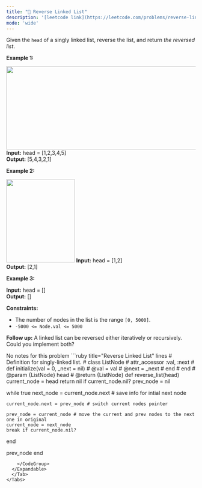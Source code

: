 ```yaml
---
title: "🧩 Reverse Linked List"
description: '[leetcode link](https://leetcode.com/problems/reverse-linked-list/description/)'
mode: 'wide'
---
```

<Tabs>
  <Tab title="Question" icon="circle-question" iconType="regular">
    <Card>
      <p>Given the <code>head</code> of a singly linked list, reverse the list, and return <em>the reversed list</em>.</p>   <p><strong class="example">Example 1:</strong></p> <img alt="" src="https://assets.leetcode.com/uploads/2021/02/19/rev1ex1.jpg" style="width: 542px; height: 222px;" />  <strong>Input:</strong> head = [1,2,3,4,5] <br/> <strong>Output:</strong> [5,4,3,2,1]   <p><strong class="example">Example 2:</strong></p> <img alt="" src="https://assets.leetcode.com/uploads/2021/02/19/rev1ex2.jpg" style="width: 182px; height: 222px;" />  <strong>Input:</strong> head = [1,2] <br/> <strong>Output:</strong> [2,1]   <p><strong class="example">Example 3:</strong></p>   <strong>Input:</strong> head = [] <br/> <strong>Output:</strong> []    <p><strong>Constraints:</strong></p>  <ul>  <li>The number of nodes in the list is the range <code>[0, 5000]</code>.</li>  <li><code>-5000 &lt;= Node.val &lt;= 5000</code></li> </ul>   <p><strong>Follow up:</strong> A linked list can be reversed either iteratively or recursively. Could you implement both?</p> 
    </Card>
  </Tab>
  <Tab title="Solution" icon="lightbulb" iconType="regular" >
    <Card>
      No notes for this problem
</Card>
  <Expandable title="code">
    <CodeGroup dropdown>
```ruby title="Reverse Linked List" lines
# Definition for singly-linked list.
# class ListNode
#     attr_accessor :val, :next
#     def initialize(val = 0, _next = nil)
#         @val = val
#         @next = _next
#     end
# end
# @param {ListNode} head
# @return {ListNode}
def reverse_list(head)
  current_node = head
  return nil if current_node.nil?
  prev_node = nil
  
  while true
    next_node = current_node.next # save info for intial next node

    current_node.next = prev_node # switch current nodes pointer

    prev_node = current_node # move the current and prev nodes to the next one in original
    current_node = next_node
    break if current_node.nil?
  end

  prev_node
end
```
    </CodeGroup>
  </Expandable>
  </Tab>
</Tabs>